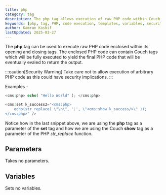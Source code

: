 ```yaml
---
title: php
category: tag
description: The php tag allows execution of raw PHP code within Couch templates, with support for nested Couch tags and variable manipulation.
keywords: [php, tag, PHP, code execution, templates, variables, security]
author: Kamran Kashif
lastUpdated: 2025-03-27
---
```


The **php** tag can be used to execute raw PHP code enclosed within its opening and closing tags. The enclosed PHP code can contain Couch tags which will be fully executed to yield the final PHP code that will be eventually evaled to return the output.

:::caution[Security Warning]
Take care not to allow execution of arbitrary PHP code as this could have security implications.
:::

Examples -

```php
<cms:php> echo( "Hello World" ); </cms:php>
```

```php
<cms:set k_success2="<cms:php>
    echo(str_replace( \"\n\", '|', \"<cms:show k_success/>\" ));
</cms:php>" />
```

Notice how in the last snippet above, we are using the **php** tag as a parameter of the **set** tag and how we are using the Couch **show** tag as a parameter of the PHP _str_replace_ function.

## Parameters

Takes no parameters.

## Variables

Sets no variables.
